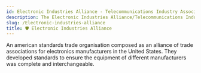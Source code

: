 ```yaml
---
id: Electronic Industries Alliance - Telecommunications Industry Association
description: The Electronic Industries Alliance/Telecommunications Industry Association
slug: /Electronic-industries-alliance
title: 🛡️ Electronic Industries Alliance
---
```


An american standards trade organisation composed as an alliance of trade associations for electronics manufacturers in the United States. They developed standards to ensure the equipment of different manufacturers was complete and interchangeable.


